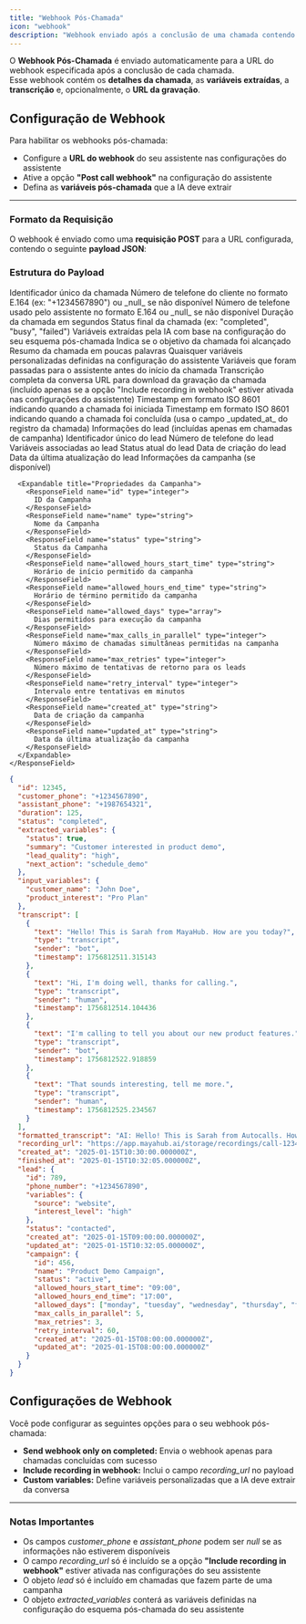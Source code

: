```yaml
---
title: "Webhook Pós-Chamada"
icon: "webhook"
description: "Webhook enviado após a conclusão de uma chamada contendo as variáveis extraídas e os dados da chamada "
---
```


O **Webhook Pós-Chamada** é enviado automaticamente para a URL do webhook especificada após a conclusão de cada chamada.\
Esse webhook contém os **detalhes da chamada**, as **variáveis extraídas**, a **transcrição** e, opcionalmente, o **URL da gravação**.

## Configuração de Webhook

Para habilitar os webhooks pós-chamada:

- Configure a **URL do webhook** do seu assistente nas configurações do assistente
- Ative a opção **"Post call webhook"** na configuração do assistente
- Defina as **variáveis pós-chamada** que a IA deve extrair

---

### **Formato da Requisição**

O webhook é enviado como uma **requisição POST** para a URL configurada, contendo o seguinte **payload JSON**:

### Estrutura do Payload

<ResponseField name="id" type="integer">
  Identificador único da chamada
</ResponseField>

<ResponseField name="customer_phone" type="string">
  Número de telefone do cliente no formato E.164 (ex: "+1234567890") ou _null_ se não disponível
</ResponseField>

<ResponseField name="assistant_phone" type="string">
  Número de telefone usado pelo assistente no formato E.164 ou _null_ se não disponível
</ResponseField>

<ResponseField name="duration" type="integer">
  Duração da chamada em segundos
</ResponseField>

<ResponseField name="status" type="string">
  Status final da chamada (ex: "completed", "busy", "failed")
</ResponseField>

<ResponseField name="extracted_variables" type="object">
  Variáveis extraídas pela IA com base na configuração do seu esquema pós-chamada

  <Expandable title="Examplo de Variáveis Extraídas">
    <ResponseField name="status" type="boolean">
      Indica se o objetivo da chamada foi alcançado
    </ResponseField>
    <ResponseField name="summary" type="string">
      Resumo da chamada em poucas palavras
    </ResponseField>
    <ResponseField name="custom_variable" type="string|number|boolean">
      Quaisquer variáveis personalizadas definidas na configuração do assistente
    </ResponseField>
  </Expandable>
</ResponseField>

<ResponseField name="input_variables" type="object">
  Variáveis que foram passadas para o assistente antes do início da chamada
</ResponseField>

<ResponseField name="transcript" type="string">
  Transcrição completa da conversa
</ResponseField>

<ResponseField name="recording_url" type="string">
  URL para download da gravação da chamada (incluído apenas se a opção "Include recording in webhook" estiver ativada nas configurações do assistente)
</ResponseField>

<ResponseField name="created_at" type="string">
  Timestamp em formato ISO 8601 indicando quando a chamada foi iniciada
</ResponseField>

<ResponseField name="finished_at" type="string">
  Timestamp em formato ISO 8601 indicando quando a chamada foi concluída (usa o campo _updated_at_ do registro da chamada)
</ResponseField>

<ResponseField name="lead" type="object">
  Informações do lead (incluídas apenas em chamadas de campanha)

  <Expandable title="Propriedades do Lead">
    <ResponseField name="id" type="integer">
      Identificador único do lead
    </ResponseField>
    <ResponseField name="phone_number" type="string">
      Número de telefone do lead
    </ResponseField>
    <ResponseField name="variables" type="object">
      Variáveis associadas ao lead
    </ResponseField>
    <ResponseField name="status" type="string">
      Status atual do lead
    </ResponseField>
    <ResponseField name="created_at" type="string">
      Data de criação do lead
    </ResponseField>
    <ResponseField name="updated_at" type="string">
      Data da última atualização do lead
    </ResponseField>
    <ResponseField name="campaign" type="object">
      Informações da campanha (se disponível)

      <Expandable title="Propriedades da Campanha">
        <ResponseField name="id" type="integer">
          ID da Campanha
        </ResponseField>
        <ResponseField name="name" type="string">
          Nome da Campanha
        </ResponseField>
        <ResponseField name="status" type="string">
          Status da Campanha
        </ResponseField>
        <ResponseField name="allowed_hours_start_time" type="string">
          Horário de início permitido da campanha
        </ResponseField>
        <ResponseField name="allowed_hours_end_time" type="string">
          Horário de término permitido da campanha
        </ResponseField>
        <ResponseField name="allowed_days" type="array">
          Dias permitidos para execução da campanha
        </ResponseField>
        <ResponseField name="max_calls_in_parallel" type="integer">
          Número máximo de chamadas simultâneas permitidas na campanha
        </ResponseField>
        <ResponseField name="max_retries" type="integer">
          Número máximo de tentativas de retorno para os leads
        </ResponseField>
        <ResponseField name="retry_interval" type="integer">
          Intervalo entre tentativas em minutos
        </ResponseField>
        <ResponseField name="created_at" type="string">
          Data de criação da campanha
        </ResponseField>
        <ResponseField name="updated_at" type="string">
          Data da última atualização da campanha
        </ResponseField>
      </Expandable>
    </ResponseField>
  </Expandable>
</ResponseField>

<ResponseExample>

```json 200 Post-Call Webhook Request
{
  "id": 12345,
  "customer_phone": "+1234567890",
  "assistant_phone": "+1987654321",
  "duration": 125,
  "status": "completed",
  "extracted_variables": {
    "status": true,
    "summary": "Customer interested in product demo",
    "lead_quality": "high",
    "next_action": "schedule_demo"
  },
  "input_variables": {
    "customer_name": "John Doe",
    "product_interest": "Pro Plan"
  },
  "transcript": [
    {
      "text": "Hello! This is Sarah from MayaHub. How are you today?",
      "type": "transcript",
      "sender": "bot",
      "timestamp": 1756812511.315143
    },
    {
      "text": "Hi, I'm doing well, thanks for calling.",
      "type": "transcript",
      "sender": "human",
      "timestamp": 1756812514.104436
    },
    {
      "text": "I'm calling to tell you about our new product features.",
      "type": "transcript",
      "sender": "bot",
      "timestamp": 1756812522.918859
    },
    {
      "text": "That sounds interesting, tell me more.",
      "type": "transcript",
      "sender": "human",
      "timestamp": 1756812525.234567
    }
  ],
  "formatted_transcript": "AI: Hello! This is Sarah from Autocalls. How are you today?\nCustomer: Hi, I'm doing well, thanks for calling.\nAI: I'm calling to tell you about our new product features.\nCustomer: That sounds interesting, tell me more.",
  "recording_url": "https://app.mayahub.ai/storage/recordings/call-12345.mp4",
  "created_at": "2025-01-15T10:30:00.000000Z",
  "finished_at": "2025-01-15T10:32:05.000000Z",
  "lead": {
    "id": 789,
    "phone_number": "+1234567890",
    "variables": {
      "source": "website",
      "interest_level": "high"
    },
    "status": "contacted",
    "created_at": "2025-01-15T09:00:00.000000Z",
    "updated_at": "2025-01-15T10:32:05.000000Z",
    "campaign": {
      "id": 456,
      "name": "Product Demo Campaign",
      "status": "active",
      "allowed_hours_start_time": "09:00",
      "allowed_hours_end_time": "17:00",
      "allowed_days": ["monday", "tuesday", "wednesday", "thursday", "friday"],
      "max_calls_in_parallel": 5,
      "max_retries": 3,
      "retry_interval": 60,
      "created_at": "2025-01-15T08:00:00.000000Z",
      "updated_at": "2025-01-15T08:00:00.000000Z"
    }
  }
}
```

</ResponseExample>

## Configurações de Webhook

Você pode configurar as seguintes opções para o seu webhook pós-chamada:

- **Send webhook only on completed:** Envia o webhook apenas para chamadas concluídas com sucesso
- **Include recording in webhook:** Inclui o campo _recording_url_ no payload
- **Custom variables:** Define variáveis personalizadas que a IA deve extrair da conversa

---

### Notas Importantes

- Os campos _customer_phone_ e _assistant_phone_ podem ser _null_ se as informações não estiverem disponíveis
- O campo _recording_url_ só é incluído se a opção **"Include recording in webhook"** estiver ativada nas configurações do seu assistente
- O objeto _lead_ só é incluído em chamadas que fazem parte de uma campanha
- O objeto _extracted_variables_ conterá as variáveis definidas na configuração do esquema pós-chamada do seu assistente